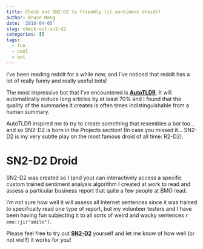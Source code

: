 ```yaml
---
title: Check out SN2-D2 (a friendly lil sentiment droid)!
author: Bruce Meng
date: '2018-04-05'
slug: check-out-sn2-d2
categories: []
tags:
  - fun
  - cool
  - bot
---
```


I've been reading reddit for a while now, and I've noticed that reddit has a lot of really funny and really useful bots!

The most impressive bot that I've encountered is **[AutoTLDR](https://www.reddit.com/r/autotldr/comments/31b9fm/faq_autotldr_bot/)**. It will automatically reduce long articles by at least 70% and I found that the quality of the summaries it creates is often times indistinguishable from a human summary.

AutoTLDR inspired me to try to create something that resembles a bot too... and so SN2-D2 is born in the Projects section! (In case you missed it... SN2-D2 is my very subtle play on the most famous droid of all time: R2-D2).

# SN2-D2 Droid

SN2-D2 was created so I (and you) can interactively access a specific custom trained sentiment analysis algorithm I created at work to read and assess a particular business report that quite a few people at BMO read. 

I'm not sure how well it will assess all Internet sentences since it was trained to specifically read one type of report, but my volunteer testers and I have been having fun subjecting it to all sorts of weird and wacky sentences `r emo::ji("smile")`.

Please feel free to try out **[SN2-D2](../../project/sn2-d2/)** yourself and let me know of how well (or not well!) it works for you!